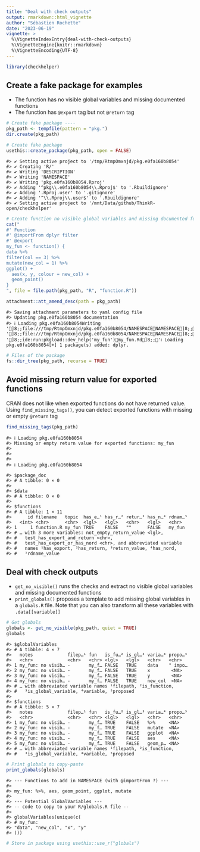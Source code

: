 ```yaml
---
title: "Deal with check outputs"
output: rmarkdown::html_vignette
author: "Sébastien Rochette"
date: "2023-06-19"
vignette: >
  %\VignetteIndexEntry{deal-with-check-outputs}
  %\VignetteEngine{knitr::rmarkdown}
  %\VignetteEncoding{UTF-8}
---
```





```r
library(checkhelper)
```

<!-- WARNING - This vignette is generated by {fusen} from dev/flat_deal-with-check-outputs.Rmd: do not edit by hand -->



## Create a fake package for examples

- The function has no visible global variables and missing documented functions
- The function has `@export` tag but not `@return` tag



```r
# Create fake package ----
pkg_path <- tempfile(pattern = "pkg.")
dir.create(pkg_path)

# Create fake package
usethis::create_package(pkg_path, open = FALSE)
```

```
#> ✔ Setting active project to '/tmp/RtmpOmxnjd/pkg.e0fa160b8054'
#> ✔ Creating 'R/'
#> ✔ Writing 'DESCRIPTION'
#> ✔ Writing 'NAMESPACE'
#> ✔ Writing 'pkg.e0fa160b8054.Rproj'
#> ✔ Adding '^pkg\\.e0fa160b8054\\.Rproj$' to '.Rbuildignore'
#> ✔ Adding '.Rproj.user' to '.gitignore'
#> ✔ Adding '^\\.Rproj\\.user$' to '.Rbuildignore'
#> ✔ Setting active project to '/mnt/Data/github/ThinkR-open/checkhelper'
```

```r
# Create function no visible global variables and missing documented functions
cat("
#' Function
#' @importFrom dplyr filter
#' @export
my_fun <- function() {
data %>%
filter(col == 3) %>%
mutate(new_col = 1) %>%
ggplot() +
  aes(x, y, colour = new_col) +
  geom_point()
}
", file = file.path(pkg_path, "R", "function.R"))

attachment::att_amend_desc(path = pkg_path)
```

```
#> Saving attachment parameters to yaml config file
#> Updating pkg.e0fa160b8054 documentation
#> ℹ Loading pkg.e0fa160b8054Writing ']8;;file:///tmp/RtmpOmxnjd/pkg.e0fa160b8054/NAMESPACENAMESPACE]8;;'Writing ']8;;file:///tmp/RtmpOmxnjd/pkg.e0fa160b8054/NAMESPACENAMESPACE]8;;'Writing ']8;;ide:run:pkgload::dev_help('my_fun')my_fun.Rd]8;;'ℹ Loading pkg.e0fa160b8054[+] 1 package(s) added: dplyr.
```

```r
# Files of the package
fs::dir_tree(pkg_path, recurse = TRUE)
```

## Avoid missing return value for exported functions

CRAN does not like when exported functions do not have returned value.
Using `find_missing_tags()`, you can detect exported functions with missing or empty `@return` tag



```r
find_missing_tags(pkg_path)
```

```
#> ℹ Loading pkg.e0fa160b8054
#> Missing or empty return value for exported functions: my_fun
#> 
#> 
#> 
#> ℹ Loading pkg.e0fa160b8054
```

```
#> $package_doc
#> # A tibble: 0 × 0
#> 
#> $data
#> # A tibble: 0 × 0
#> 
#> $functions
#> # A tibble: 1 × 11
#>      id filename   topic  has_e…¹ has_r…² retur…³ has_n…⁴ rdnam…⁵
#>   <int> <chr>      <chr>  <lgl>   <lgl>   <chr>   <lgl>   <chr>  
#> 1     1 function.R my_fun TRUE    FALSE   ""      FALSE   my_fun 
#> # … with 3 more variables: not_empty_return_value <lgl>,
#> #   test_has_export_and_return <chr>,
#> #   test_has_export_or_has_nord <chr>, and abbreviated variable
#> #   names ¹​has_export, ²​has_return, ³​return_value, ⁴​has_nord,
#> #   ⁵​rdname_value
```

## Deal with check outputs

- `get_no_visible()` runs the checks and extract no visible global variables and missing documented functions
- `print_globals()` proposes a template to add missing global variables in a `globals.R` file. 
Note that you can also transform all these variables with `.data[[variable]]`



```r
# Get globals
globals <- get_no_visible(pkg_path, quiet = TRUE)
globals
```

```
#> $globalVariables
#> # A tibble: 4 × 7
#>   notes             filep…¹ fun   is_fu…² is_gl…³ varia…⁴ propo…⁵
#>   <chr>             <chr>   <chr> <lgl>   <lgl>   <chr>   <chr>  
#> 1 my_fun: no visib… -       my_f… FALSE   TRUE    data    " impo…
#> 2 my_fun: no visib… -       my_f… FALSE   TRUE    x        <NA>  
#> 3 my_fun: no visib… -       my_f… FALSE   TRUE    y        <NA>  
#> 4 my_fun: no visib… -       my_f… FALSE   TRUE    new_col  <NA>  
#> # … with abbreviated variable names ¹​filepath, ²​is_function,
#> #   ³​is_global_variable, ⁴​variable, ⁵​proposed
#> 
#> $functions
#> # A tibble: 5 × 7
#>   notes             filep…¹ fun   is_fu…² is_gl…³ varia…⁴ propo…⁵
#>   <chr>             <chr>   <chr> <lgl>   <lgl>   <chr>   <chr>  
#> 1 my_fun: no visib… -       my_f… TRUE    FALSE   %>%     <NA>   
#> 2 my_fun: no visib… -       my_f… TRUE    FALSE   mutate  <NA>   
#> 3 my_fun: no visib… -       my_f… TRUE    FALSE   ggplot  <NA>   
#> 4 my_fun: no visib… -       my_f… TRUE    FALSE   aes     <NA>   
#> 5 my_fun: no visib… -       my_f… TRUE    FALSE   geom_p… <NA>   
#> # … with abbreviated variable names ¹​filepath, ²​is_function,
#> #   ³​is_global_variable, ⁴​variable, ⁵​proposed
```

```r
# Print globals to copy-paste
print_globals(globals)
```

```
#> --- Functions to add in NAMESPACE (with @importFrom ?) ---
#> 
#> my_fun: %>%, aes, geom_point, ggplot, mutate
#> 
#> --- Potential GlobalVariables ---
#> -- code to copy to your R/globals.R file --
#> 
#> globalVariables(unique(c(
#> # my_fun: 
#> "data", "new_col", "x", "y"
#> )))
```

```r
# Store in package using usethis::use_r("globals")
```

